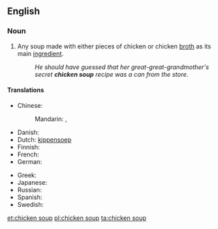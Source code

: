 ==English==
{{wikipedia}}

===Noun===
{{en-noun|s|-|sg=[[chicken]] [[soup]]}}

# Any soup made with either pieces of chicken or chicken [[broth]] as its main [[ingredient]].
#: ''He should have guessed that her great-great-grandmother's secret '''chicken soup''' recipe was a can from the store.''

====Translations====
{{trans-top|soup with chicken as main ingredient}}
* Chinese:
*: Mandarin: {{t-|cmn|雞湯|sc=Hani}}, {{t-|cmn|鸡汤|tr=jītāng|sc=Hani}}
* Danish: {{t-|da|hønsekødssuppe}}
* Dutch: [[kippensoep]]
* Finnish: {{t-|fi|kanakeitto}}
* French: {{t-|fr|soupe de poulet|f}}
* German: {{t-|de|Hühnersuppe|f}}
{{trans-mid}}
* Greek: {{t|el|κοτόσουπα|f|tr=kotósoupa|sc=Grek}}
* Japanese: {{t-|ja|チキンスープ|tr=chikinsūpu}}
* Russian: {{t-|ru|куриный суп|m|tr=kurínyj sup}}
* Spanish: {{t-|es|sopa de pollo|f}}
* Swedish: {{t-|sv|kycklingssoppa}}
{{trans-bottom}}

[[et:chicken soup]]
[[pl:chicken soup]]
[[ta:chicken soup]]